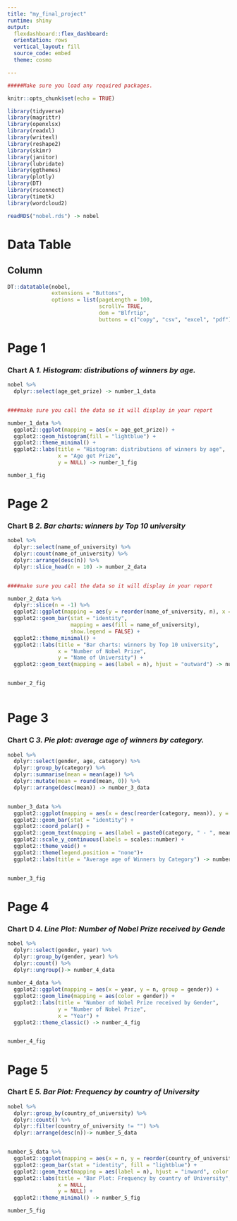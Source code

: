 ```yaml
---
title: "my_final_project"
runtime: shiny
output: 
  flexdashboard::flex_dashboard:
  orientation: rows
  vertical_layout: fill
  source_code: embed
  theme: cosmo

---
```


```r

#####Make sure you load any required packages.

knitr::opts_chunk$set(echo = TRUE)

library(tidyverse)
library(magrittr)
library(openxlsx)
library(readxl)
library(writexl)
library(reshape2)
library(skimr)
library(janitor)
library(lubridate)
library(ggthemes)
library(plotly)
library(DT)
library(rsconnect)
library(timetk)
library(wordcloud2)


```

```r

readRDS("nobel.rds") -> nobel

```

# Data Table

## Column {data-width="1000"}

```r

DT::datatable(nobel, 
              extensions = "Buttons",
              options = list(pageLength = 100, 
                             scrollY= TRUE,
                             dom = "Blfrtip",
                             buttons = c("copy", "csv", "excel", "pdf")))


```

# Page 1

### Chart A *1. Histogram: distributions of winners by age.*



```r
nobel %>% 
  dplyr::select(age_get_prize) -> number_1_data


####make sure you call the data so it will display in your report

number_1_data %>% 
  ggplot2::ggplot(mapping = aes(x = age_get_prize)) +
  ggplot2::geom_histogram(fill = "lightblue") +
  ggplot2::theme_minimal() +
  ggplot2::labs(title = "Histogram: distributions of winners by age",
                x = "Age get Prize",
                y = NULL) -> number_1_fig

number_1_fig

```

Page 2
======
  
### Chart B *2. Bar charts: winners by Top 10 university*


```r
nobel %>% 
  dplyr::select(name_of_university) %>% 
  dplyr::count(name_of_university) %>% 
  dplyr::arrange(desc(n)) %>% 
  dplyr::slice_head(n = 10) -> number_2_data


####make sure you call the data so it will display in your report

number_2_data %>% 
  dplyr::slice(n = -1) %>% 
  ggplot2::ggplot(mapping = aes(y = reorder(name_of_university, n), x = n)) +
  ggplot2::geom_bar(stat = "identity",
                    mapping = aes(fill = name_of_university),
                    show.legend = FALSE) +
  ggplot2::theme_minimal() +
  ggplot2::labs(title = "Bar charts: winners by Top 10 university",
                x = "Number of Nobel Prize", 
                y = "Name of University") +
  ggplot2::geom_text(mapping = aes(label = n), hjust = "outward") -> number_2_fig


number_2_fig



```

Page 3
======

### Chart C  *3. Pie plot: average age of winners by category.*


```r
nobel %>% 
  dplyr::select(gender, age, category) %>% 
  dplyr::group_by(category) %>% 
  dplyr::summarise(mean = mean(age)) %>% 
  dplyr::mutate(mean = round(mean, 0)) %>% 
  dplyr::arrange(desc(mean)) -> number_3_data


number_3_data %>% 
  ggplot2::ggplot(mapping = aes(x = desc(reorder(category, mean)), y = mean, fill = category)) +
  ggplot2::geom_bar(stat = "identity") +
  ggplot2::coord_polar() +
  ggplot2::geom_text(mapping = aes(label = paste0(category, " - ", mean))) +
  ggplot2::scale_y_continuous(labels = scales::number) +
  ggplot2::theme_void() +
  ggplot2::theme(legend.position = "none")+
  ggplot2::labs(title = "Average age of Winners by Category") -> number_3_fig


number_3_fig

```


Page 4
======

### Chart D  *4. Line Plot: Number of Nobel Prize received by Gende*


```r
nobel %>% 
  dplyr::select(gender, year) %>% 
  dplyr::group_by(gender, year) %>% 
  dplyr::count() %>% 
  dplyr::ungroup()-> number_4_data
  
number_4_data %>% 
  ggplot2::ggplot(mapping = aes(x = year, y = n, group = gender)) +
  ggplot2::geom_line(mapping = aes(color = gender)) +
  ggplot2::labs(title = "Number of Nobel Prize received by Gender",
                y = "Number of Nobel Prize",
                x = "Year") +
  ggplot2::theme_classic() -> number_4_fig


number_4_fig

```


Page 5
======

### Chart E  *5. Bar Plot: Frequency by country of University*


```r
nobel %>% 
  dplyr::group_by(country_of_university) %>% 
  dplyr::count() %>% 
  dplyr::filter(country_of_university != "") %>% 
  dplyr::arrange(desc(n))-> number_5_data


number_5_data %>% 
  ggplot2::ggplot(mapping = aes(x = n, y = reorder(country_of_university, n))) +
  ggplot2::geom_bar(stat = "identity", fill = "lightblue") +
  ggplot2::geom_text(mapping = aes(label = n), hjust = "inward", color = "tomato1") +
  ggplot2::labs(title = "Bar Plot: Frequency by country of University",
                x = NULL,
                y = NULL) +
  ggplot2::theme_minimal() -> number_5_fig

number_5_fig


```





